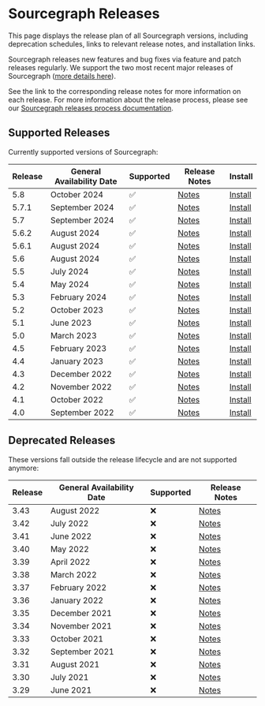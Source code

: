 # Sourcegraph Releases

<p className="subtitle">This page displays the release plan of all Sourcegraph versions, including deprecation schedules, links to relevant release notes, and installation links.</p>

Sourcegraph releases new features and bug fixes via feature and patch releases regularly. We support the two most recent major releases of Sourcegraph ([more details here](https://www.notion.so/Sourcegraph-Releases-eee2a5384b0a4555adb51b439ddde35f?pvs=21)).

See the link to the corresponding release notes for more information on each release. For more information about the release process, please see our [Sourcegraph releases process documentation](https://www.notion.so/Sourcegraph-Releases-eee2a5384b0a4555adb51b439ddde35f?pvs=21).

## Supported Releases

Currently supported versions of Sourcegraph:

| **Release**                     | **General Availability Date** | **Supported** | **Release Notes**                                        | **Install**                                          |
|---------------------------------|-------------------------------|---------------|----------------------------------------------------------|------------------------------------------------------|
| 5.8 | October 2024                | ✅             | [Notes](https://sourcegraph.com/docs/CHANGELOG#v580)  | [Install](https://sourcegraph.com/docs/admin/deploy) |
| 5.7.1 | September 2024                | ✅             | [Notes](https://sourcegraph.com/docs/CHANGELOG#v572474)  | [Install](https://sourcegraph.com/docs/admin/deploy) |
| 5.7         | September 2024                | ✅             | [Notes](https://sourcegraph.com/docs/CHANGELOG#v570)     | [Install](https://sourcegraph.com/docs/admin/deploy) |
| 5.6.2 | August 2024                   | ✅             | [Notes](https://sourcegraph.com/docs/CHANGELOG#v562535)  | [Install](https://sourcegraph.com/docs/admin/deploy) |
| 5.6.1 | August 2024                   | ✅             | [Notes](https://sourcegraph.com/docs/CHANGELOG#v56185)   | [Install](https://sourcegraph.com/docs/admin/deploy) |
| 5.6         | August 2024                   | ✅             | [Notes](https://sourcegraph.com/docs/CHANGELOG#v560)     | [Install](https://sourcegraph.com/docs/admin/deploy) |
| 5.5                             | July 2024                     | ✅             | [Notes](https://sourcegraph.com/docs/CHANGELOG#v553956)  | [Install](https://sourcegraph.com/docs/admin/deploy) |
| 5.4                             | May 2024                      | ✅             | [Notes](https://sourcegraph.com/docs/CHANGELOG#v547765)  | [Install](https://sourcegraph.com/docs/admin/deploy) |
| 5.3                             | February 2024                 | ✅             | [Notes](https://sourcegraph.com/docs/CHANGELOG#v5312303) | [Install](https://sourcegraph.com/docs/admin/deploy) |
| 5.2                             | October 2023                  | ✅             | [Notes](https://sourcegraph.com/docs/CHANGELOG#v527)     | [Install](https://sourcegraph.com/docs/admin/deploy) |
| 5.1                             | June 2023                     | ✅             | [Notes](https://sourcegraph.com/docs/CHANGELOG#v519)     | [Install](https://sourcegraph.com/docs/admin/deploy) |
| 5.0                             | March 2023                    | ✅             | [Notes](https://sourcegraph.com/docs/CHANGELOG#v506)     | [Install](https://sourcegraph.com/docs/admin/deploy) |
| 4.5                             | February 2023                 | ✅             | [Notes](https://sourcegraph.com/docs/CHANGELOG#v451)     | [Install](https://sourcegraph.com/docs/admin/deploy) |
| 4.4                             | January 2023                  | ✅             | [Notes](https://sourcegraph.com/docs/CHANGELOG#v442)     | [Install](https://sourcegraph.com/docs/admin/deploy) |
| 4.3                             | December 2022                 | ✅             | [Notes](https://sourcegraph.com/docs/CHANGELOG#v431)     | [Install](https://sourcegraph.com/docs/admin/deploy) |
| 4.2                             | November 2022                 | ✅             | [Notes](https://sourcegraph.com/docs/CHANGELOG#v421)     | [Install](https://sourcegraph.com/docs/admin/deploy) |
| 4.1                             | October 2022                  | ✅             | [Notes](https://sourcegraph.com/docs/CHANGELOG#v413)     | [Install](https://sourcegraph.com/docs/admin/deploy) |
| 4.0                             | September 2022                | ✅             | [Notes](https://sourcegraph.com/docs/CHANGELOG#v401)     | [Install](https://sourcegraph.com/docs/admin/deploy) |

## Deprecated Releases

These versions fall outside the release lifecycle and are not supported anymore:

| **Release** | **General Availability Date** | **Supported** | **Release Notes**                                                               |
|-------------|-------------------------------|---------------|---------------------------------------------------------------------------------|
| 3.43        | August 2022                   | ❌             | [Notes](https://github.com/sourcegraph/sourcegraph/blob/main/CHANGELOG.md#3432) |
| 3.42        | July 2022                     | ❌             | [Notes](https://github.com/sourcegraph/sourcegraph/blob/main/CHANGELOG.md#3422) |
| 3.41        | June 2022                     | ❌             | [Notes](https://github.com/sourcegraph/sourcegraph/blob/main/CHANGELOG.md#3422) |
| 3.40        | May 2022                      | ❌             | [Notes](https://github.com/sourcegraph/sourcegraph/blob/main/CHANGELOG.md#3402) |
| 3.39        | April 2022                    | ❌             | [Notes](https://github.com/sourcegraph/sourcegraph/blob/main/CHANGELOG.md#3391) |
| 3.38        | March 2022                    | ❌             | [Notes](https://github.com/sourcegraph/sourcegraph/blob/main/CHANGELOG.md#3391) |
| 3.37        | February 2022                 | ❌             | [Notes](https://github.com/sourcegraph/sourcegraph/blob/main/CHANGELOG.md#3391) |
| 3.36        | January 2022                  | ❌             | [Notes](https://github.com/sourcegraph/sourcegraph/blob/main/CHANGELOG.md#3363) |
| 3.35        | December 2021                 | ❌             | [Notes](https://github.com/sourcegraph/sourcegraph/blob/main/CHANGELOG.md#3352) |
| 3.34        | November 2021                 | ❌             | [Notes](https://github.com/sourcegraph/sourcegraph/blob/main/CHANGELOG.md#3352) |
| 3.33        | October 2021                  | ❌             | [Notes](https://github.com/sourcegraph/sourcegraph/blob/main/CHANGELOG.md#3332) |
| 3.32        | September 2021                | ❌             | [Notes](https://github.com/sourcegraph/sourcegraph/blob/main/CHANGELOG.md#3321) |
| 3.31        | August 2021                   | ❌             | [Notes](https://github.com/sourcegraph/sourcegraph/blob/main/CHANGELOG.md#3321) |
| 3.30        | July 2021                     | ❌             | [Notes](https://github.com/sourcegraph/sourcegraph/blob/main/CHANGELOG.md#3321) |
| 3.29        | June 2021                     | ❌             | [Notes](https://github.com/sourcegraph/sourcegraph/blob/main/CHANGELOG.md#3321) |
